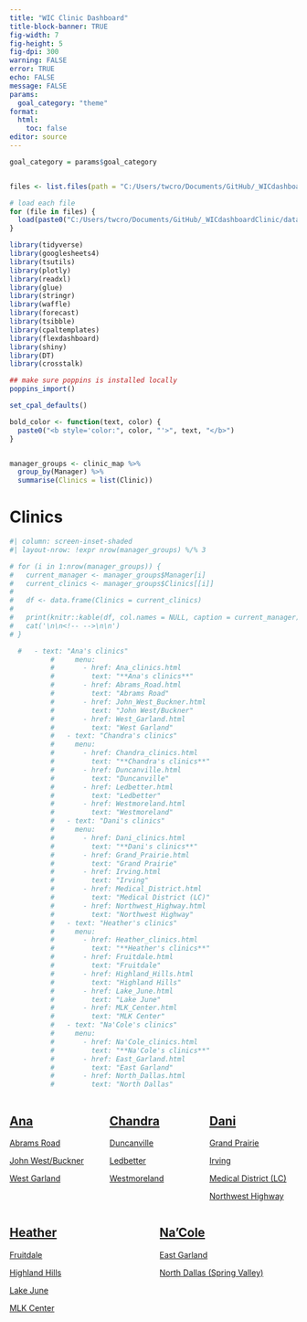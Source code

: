 ```yaml
---
title: "WIC Clinic Dashboard"
title-block-banner: TRUE
fig-width: 7
fig-height: 5
fig-dpi: 300
warning: FALSE
error: TRUE
echo: FALSE
message: FALSE
params:
  goal_category: "theme"
format: 
  html:
    toc: false
editor: source
---
```


```{=html}
<!--

## DASHBOARD TEMPLATE ##

This template for clinic dashboards is in the following order:
 1. Dynamic text generations
 2. Visualization generations
 3. Layout of dashboard using variables from generations
 
-->
```
```r
goal_category = params$goal_category


files <- list.files(path = "C:/Users/twcro/Documents/GitHub/_WICdashboardClinic/data/scriptData/", pattern = "\\.RData$")

# load each file
for (file in files) {
  load(paste0("C:/Users/twcro/Documents/GitHub/_WICdashboardClinic/data/scriptData/", file))
}

library(tidyverse)
library(googlesheets4)
library(tsutils)
library(plotly)
library(readxl)
library(glue)
library(stringr)
library(waffle)
library(forecast)
library(tsibble)
library(cpaltemplates)
library(flexdashboard)
library(shiny)
library(DT)
library(crosstalk)

## make sure poppins is installed locally
poppins_import()

set_cpal_defaults()

bold_color <- function(text, color) {
  paste0("<b style='color:", color, "'>", text, "</b>")
}


manager_groups <- clinic_map %>%
  group_by(Manager) %>%
  summarise(Clinics = list(Clinic))
```

# Clinics

```{=html}
<!--
Print clinics under headers
-->
```
```r
#| column: screen-inset-shaded
#| layout-nrow: !expr nrow(manager_groups) %/% 3

# for (i in 1:nrow(manager_groups)) {
#   current_manager <- manager_groups$Manager[i]
#   current_clinics <- manager_groups$Clinics[[i]]
# 
#   df <- data.frame(Clinics = current_clinics)
# 
#   print(knitr::kable(df, col.names = NULL, caption = current_manager))
#   cat('\n\n<!-- -->\n\n')
# }

  #   - text: "Ana's clinics"
          #     menu:
          #       - href: Ana_clinics.html
          #         text: "**Ana's clinics**"
          #       - href: Abrams_Road.html
          #         text: "Abrams Road"
          #       - href: John_West_Buckner.html
          #         text: "John West/Buckner"
          #       - href: West_Garland.html
          #         text: "West Garland"
          #   - text: "Chandra's clinics"
          #     menu:
          #       - href: Chandra_clinics.html
          #         text: "**Chandra's clinics**"
          #       - href: Duncanville.html
          #         text: "Duncanville"
          #       - href: Ledbetter.html
          #         text: "Ledbetter"
          #       - href: Westmoreland.html
          #         text: "Westmoreland"
          #   - text: "Dani's clinics"
          #     menu:
          #       - href: Dani_clinics.html
          #         text: "**Dani's clinics**"
          #       - href: Grand_Prairie.html
          #         text: "Grand Prairie"
          #       - href: Irving.html
          #         text: "Irving"
          #       - href: Medical_District.html
          #         text: "Medical District (LC)"
          #       - href: Northwest_Highway.html
          #         text: "Northwest Highway"
          #   - text: "Heather's clinics"
          #     menu:
          #       - href: Heather_clinics.html
          #         text: "**Heather's clinics**"
          #       - href: Fruitdale.html
          #         text: "Fruitdale"
          #       - href: Highland_Hills.html
          #         text: "Highland Hills"
          #       - href: Lake_June.html
          #         text: "Lake June"
          #       - href: MLK_Center.html
          #         text: "MLK Center"
          #   - text: "Na'Cole's clinics"
          #     menu:
          #       - href: Na'Cole_clinics.html
          #         text: "**Na'Cole's clinics**"
          #       - href: East_Garland.html
          #         text: "East Garland"
          #       - href: North_Dallas.html
          #         text: "North Dallas"
```

::: columns
::: {.column width="33%"}
## [Ana](Ana_clinics.html)

[Abrams Road](Abrams_Road.html)

[John West/Buckner](John_West_Buckner.html)

[West Garland](West_Garland.html)
:::

::: {.column width="33%"}
## [Chandra](Chandra_clinics.html)

[Duncanville](Duncanville.html)

[Ledbetter](Ledbetter.html)

[Westmoreland](Westmoreland.html)
:::

::: {.column width="33%"}
## [Dani](Dani_clinics.html)

[Grand Prairie](Grand_Prairie.html)

[Irving](Irving.html)

[Medical District (LC)](Medical_District.html)

[Northwest Highway](Northwest_Highway.html)
:::
:::

::: columns
::: {.column width="33%"}
## [Heather](Heather_clinics.html)

[Fruitdale](Fruitdale.html)

[Highland Hills](Highland_Hills.html)

[Lake June](Lake_June.html)

[MLK Center](MLK_Center.html)
:::

::: {.column width="33%"}
## [Na'Cole](Na'Cole_clinics.html)

[East Garland](.html)

[North Dallas (Spring Valley)](North_Dallas.html)
:::
:::
